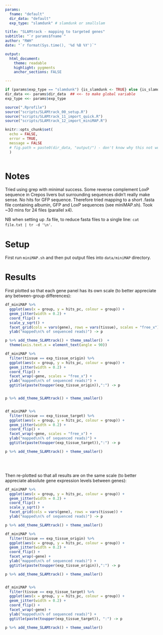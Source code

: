 ```yaml
---
params:
  fname: "default"
  dir_data: "default"
  exp_type: "slamdunk" # slamdunk or smallslam

title: "SLAMtrack - mapping to targeted genes"
subtitle: "`r params$fname`"
author: "RWH"
date: "`r format(Sys.time(), '%d %B %Y')`"

output: 
  html_document:
    theme: readable 
    highlight: pygments 
    anchor_sections: FALSE

---
```


```r

if (params$exp_type == "slamdunk") {is_slamdunk <- TRUE} else {is_slamdunk <- FALSE}
dir_data <<- params$dir_data  ## <<- to make global variable
exp_type <<- params$exp_type

source(".Rprofile")
source("scripts/SLAMtrack_00_setup.R")
source("scripts/SLAMtrack_11_import_quick.R")
source("scripts/SLAMtrack_12_import_miniMAP.R")

knitr::opts_chunk$set(
  echo = FALSE, 
  error = TRUE, 
  message = FALSE
  # fig.path = paste0(dir_data, "output/") - don't know why this not working
  )
  
```

# Notes

Tried using grep with minimal success.  Some reverse complement LoxP sequence in Crepos livers but surrounding sequences didn't really make sense.  No hits for GFP sequence.  Therefore tried mapping to a short .fasta file containing albumin, GFP and LoxP sequences (see miniMAP.sh).  Took ~30 mins for 24 files (parallel x4).  

NB when setting up .fa file, to reduce fasta files to a single line: `cat file.txt | tr -d '\n'`.  


# Setup

First run `miniMAP.sh` and then put output files into `data/miniMAP` directory.  

# Results

First plotted so that each gene panel has its own scale (to better appreciate any between-group differences):  

```r

df_miniMAP %>% 
  ggplot(aes(x = group, y = hits_pc, colour = group)) +
  geom_jitter(width = 0.2) +
  coord_flip() +
  scale_y_sqrt() +
  facet_grid(cols = vars(gene), rows = vars(tissue), scales = "free_x") +
  ylab("mapped\n(% of sequenced reads)") -> p

p %>% add_theme_SLAMtrack() + theme_smaller()  +
  theme(axis.text.x = element_text(angle = 90))

```

```r

df_miniMAP %>% 
  filter(tissue == exp_tissue_origin) %>% 
  ggplot(aes(x = group, y = hits_pc, colour = group)) +
  geom_jitter(width = 0.2) +
  coord_flip() +
  facet_wrap(~gene, scales = "free_x") +
  ylab("mapped\n(% of sequenced reads)") +
  ggtitle(paste(toupper(exp_tissue_origin)),":") -> p


p %>% add_theme_SLAMtrack() + theme_smaller() 


df_miniMAP %>% 
  filter(tissue == exp_tissue_target) %>% 
  ggplot(aes(x = group, y = hits_pc, colour = group)) +
  geom_jitter(width = 0.2) +
  coord_flip() +
  facet_wrap(~gene, scales = "free_x") +
  ylab("mapped\n(% of sequenced reads)") +
  ggtitle(paste(toupper(exp_tissue_target)),":") -> p

p %>% add_theme_SLAMtrack() + theme_smaller()

```

<br>
<br>

Then re-plotted so that all results are on the same scale (to better appreciate absolute gene expression levels between genes):  

```r

df_miniMAP %>% 
  ggplot(aes(x = group, y = hits_pc, colour = group)) +
  geom_jitter(width = 0.2) +
  coord_flip() +
  scale_y_sqrt() +
  facet_grid(cols = vars(gene), rows = vars(tissue)) +
  ylab("mapped\n(% of sequenced reads)") -> p

p %>% add_theme_SLAMtrack() + theme_smaller() 

```

```r

df_miniMAP %>% 
  filter(tissue == exp_tissue_origin) %>% 
  ggplot(aes(x = group, y = hits_pc, colour = group)) +
  geom_jitter(width = 0.2) +
  coord_flip() +
  facet_wrap(~gene) +
  ylab("mapped\n(% of sequenced reads)") +
  ggtitle(paste(toupper(exp_tissue_origin)),":") -> p

p %>% add_theme_SLAMtrack() + theme_smaller() 


df_miniMAP %>% 
  filter(tissue == exp_tissue_target) %>% 
  ggplot(aes(x = group, y = hits_pc, colour = group)) +
  geom_jitter(width = 0.2) +
  coord_flip() +
  facet_wrap(~gene) +
  ylab("mapped\n(% of sequenced reads)") +
  ggtitle(paste(toupper(exp_tissue_target)), ":") -> p

p %>% add_theme_SLAMtrack() + theme_smaller()

```



